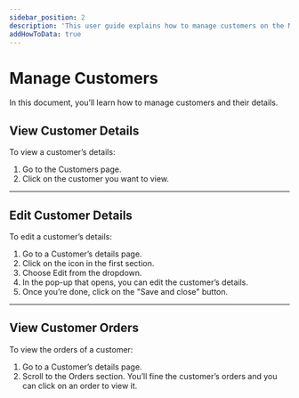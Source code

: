 ```yaml
---
sidebar_position: 2
description: 'This user guide explains how to manage customers on the Medusa Admin. Learn how to view and edit customers.'
addHowToData: true
---
```



# Manage Customers

In this document, you’ll learn how to manage customers and their details.

## View Customer Details

To view a customer’s details:

1. Go to the Customers page.
2. Click on the customer you want to view.

---

## Edit Customer Details

To edit a customer’s details:

1. Go to a Customer’s details page.
2. Click on the <UiIcon lightIcon="https://res.cloudinary.com/dza7lstvk/image/upload/v1667999308/Medusa%20Docs/UI%20Icons/1ordBC6_ssysel.png" darkIcon="https://res.cloudinary.com/dza7lstvk/image/upload/v1667999326/Medusa%20Docs/UI%20Icons/dSwWYBH_stzgoi.png" alt="three dots" /> icon in the first section.
3. Choose Edit from the dropdown.
4. In the pop-up that opens, you can edit the customer’s details.
5. Once you’re done, click on the "Save and close" button.

---

## View Customer Orders

To view the orders of a customer:

1. Go to a Customer’s details page.
2. Scroll to the Orders section. You’ll fine the customer’s orders and you can click on an order to view it.